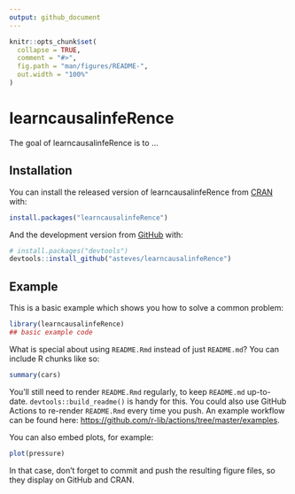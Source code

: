 ```yaml
---
output: github_document
---
```


<!-- README.md is generated from README.Rmd. Please edit that file -->

```r
knitr::opts_chunk$set(
  collapse = TRUE,
  comment = "#>",
  fig.path = "man/figures/README-",
  out.width = "100%"
)
```

# learncausalinfeRence

<!-- badges: start -->
<!-- badges: end -->

The goal of learncausalinfeRence is to ...

## Installation

You can install the released version of learncausalinfeRence from [CRAN](https://CRAN.R-project.org) with:

``` r
install.packages("learncausalinfeRence")
```

And the development version from [GitHub](https://github.com/) with:

``` r
# install.packages("devtools")
devtools::install_github("asteves/learncausalinfeRence")
```
## Example

This is a basic example which shows you how to solve a common problem:

```r
library(learncausalinfeRence)
## basic example code
```

What is special about using `README.Rmd` instead of just `README.md`? You can include R chunks like so:

```r
summary(cars)
```

You'll still need to render `README.Rmd` regularly, to keep `README.md` up-to-date. `devtools::build_readme()` is handy for this. You could also use GitHub Actions to re-render `README.Rmd` every time you push. An example workflow can be found here: <https://github.com/r-lib/actions/tree/master/examples>.

You can also embed plots, for example:

```r
plot(pressure)
```

In that case, don't forget to commit and push the resulting figure files, so they display on GitHub and CRAN.
